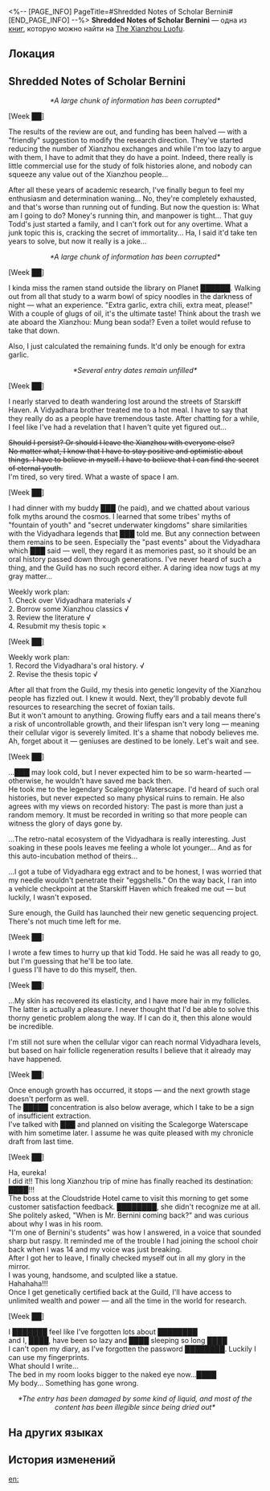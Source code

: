 <%-- [PAGE_INFO]
PageTitle=#Shredded Notes of Scholar Bernini#
[END_PAGE_INFO] --%>
{{Дополнить}}
{{Книга Инфобокс
|id           = 230
|partIds      = 190462
|Название     = 
|Изображение  = Рукописи Лофу Сяньчжоу 4.png
|Мир          = The Xianzhou Luofu
|Томов        = 1
|Автор        = <!--нужно добавить-->
|Описание     = Shredded notes left behind by a member of the Intelligentsia Guild.
|Том1         = {{tx}}
|Источник1    = {{tx|Отсутствует источник}}
|Персонажи    = 
|Фракции      = 
}}
'''Shredded Notes of Scholar Bernini''' — одна из [[Книги|книг]], которую можно найти на [[The Xianzhou Luofu]].

==Локация==
{{Отметка карты|<!--название карты-->|<!--id отметки-->}}

==Shredded Notes of Scholar Bernini==
<div align="center">''*A large chunk of information has been corrupted*''</div>

[Week ██]

The results of the review are out, and funding has been halved &mdash; with a "friendly" suggestion to modify the research direction. They've started reducing the number of Xianzhou exchanges and while I'm too lazy to argue with them, I have to admit that they do have a point. Indeed, there really is little commercial use for the study of folk histories alone, and nobody can squeeze any value out of the Xianzhou people...

After all these years of academic research, I've finally begun to feel my enthusiasm and determination waning... No, they're completely exhausted, and that's worse than running out of funding. But now the question is: What am I going to do? Money's running thin, and manpower is tight... That guy Todd's just started a family, and I can't fork out for any overtime. What a junk topic this is, cracking the secret of immortality... Ha, I said it'd take ten years to solve, but now it really is a joke...

<div align="center">''*A large chunk of information has been corrupted*''</div>

[Week ██]

I kinda miss the ramen stand outside the library on Planet ██████. Walking out from all that study to a warm bowl of spicy noodles in the darkness of night &mdash; what an experience. "Extra garlic, extra chili, extra meat, please!" With a couple of glugs of oil, it's the ultimate taste! Think about the trash we ate aboard the Xianzhou: Mung bean soda!? Even a toilet would refuse to take that down.

Also, I just calculated the remaining funds. It'd only be enough for extra garlic.

<div align="center">''*Several entry dates remain unfilled*''</div>

[Week ██]

I nearly starved to death wandering lost around the streets of Starskiff Haven. A Vidyadhara brother treated me to a hot meal. I have to say that they really do as a people have tremendous taste. After chatting for a while, I feel like I've had a revelation that I haven't quite yet figured out...

<s>Should I persist? Or should I leave the Xianzhou with everyone else?<br />
No matter what, I know that I have to stay positive and optimistic about things. I have to believe in myself. I have to believe that I can find the secret of eternal youth.</s><br />I'm tired, so very tired. What a waste of space I am.

[Week ██]

I had dinner with my buddy ███ (he paid), and we chatted about various folk myths around the cosmos. I learned that some tribes' myths of "fountain of youth" and "secret underwater kingdoms" share similarities with the Vidyadhara legends that ███ told me. But any connection between them remains to be seen. Especially the "past events" about the Vidyadhara which ███ said &mdash; well, they regard it as memories past, so it should be an oral history passed down through generations. I've never heard of such a thing, and the Guild has no such record either. A daring idea now tugs at my gray matter...

Weekly work plan:<br />
1. Check over Vidyadhara materials √<br />
2. Borrow some Xianzhou classics √<br />
3. Review the literature √<br />
4. Resubmit my thesis topic &times;

[Week ██]

Weekly work plan:<br />
1. Record the Vidyadhara's oral history. √<br />
2. Revise the thesis topic √

After all that from the Guild, my thesis into genetic longevity of the Xianzhou people has fizzled out. I knew it would. Next, they'll probably devote full resources to researching the secret of foxian tails. <br />But it won't amount to anything. Growing fluffy ears and a tail means there's a risk of uncontrollable growth, and their lifespan isn't very long &mdash; meaning their cellular vigor is severely limited. It's a shame that nobody believes me. Ah, forget about it &mdash; geniuses are destined to be lonely. Let's wait and see.

[Week ██]

...███ may look cold, but I never expected him to be so warm-hearted &mdash; otherwise, he wouldn't have saved me back then.<br />
He took me to the legendary Scalegorge Waterscape. I'd heard of such oral histories, but never expected so many physical ruins to remain. He also agrees with my views on recorded history: The past is more than just a random memory. It must be recorded in writing so that more people can witness the glory of days gone by.

...The retro-natal ecosystem of the Vidyadhara is really interesting. Just soaking in these pools leaves me feeling a whole lot younger... And as for this auto-incubation method of theirs...

...I got a tube of Vidyadhara egg extract and to be honest, I was worried that my needle wouldn't penetrate their "eggshells." On the way back, I ran into a vehicle checkpoint at the Starskiff Haven which freaked me out &mdash; but luckily, I wasn't exposed.

Sure enough, the Guild has launched their new genetic sequencing project. There's not much time left for me.

[Week ██]

I wrote a few times to hurry up that kid Todd. He said he was all ready to go, but I'm guessing that he'll be too late.<br />
I guess I'll have to do this myself, then.

[Week ██]

...My skin has recovered its elasticity, and I have more hair in my follicles. The latter is actually a pleasure. I never thought that I'd be able to solve this thorny genetic problem along the way. If I can do it, then this alone would be incredible.

I'm still not sure when the cellular vigor can reach normal Vidyadhara levels, but based on hair follicle regeneration results I believe that it already may have happened.

[Week ██]

Once enough growth has occurred, it stops &mdash; and the next growth stage doesn't perform as well.<br />
The █████ concentration is also below average, which I take to be a sign of insufficient extraction.<br />
I've talked with ███ and planned on visiting the Scalegorge Waterscape with him sometime later. I assume he was quite pleased with my chronicle draft from last time.

[Week ██]

Ha, eureka!<br />
I did it!! This long Xianzhou trip of mine has finally reached its destination: ████!!!<br />
The boss at the Cloudstride Hotel came to visit this morning to get some customer satisfaction feedback. ████████, she didn't recognize me at all. She politely asked, "When is Mr. Bernini coming back?" and was curious about why I was in his room.<br />
"I'm one of Bernini's students" was how I answered, in a voice that sounded sharp but raspy. It reminded me of the trouble I had joining the school choir back when I was 14 and my voice was just breaking.<br />
After I got her to leave, I finally checked myself out in all my glory in the mirror.<br />
I was young, handsome, and sculpted like a statue.<br />
Hahahaha!!!<br />
Once I get genetically certified back at the Guild, I'll have access to unlimited wealth and power &mdash; and all the time in the world for research.

[Week ██]

I ███████ feel like I've forgotten lots about ████████<br />
and I, ████, have been so lazy and ████ sleeping so long ████<br />
I can't open my diary, as I've forgotten the password ████████. Luckily I can use my fingerprints.<br />
What should I write...<br />
The bed in my room looks bigger to the naked eye now...████<br />
My body... Something has gone wrong.

<div align="center">''*The entry has been damaged by some kind of liquid, and most of the content has been illegible since being dried out*''</div>

==На других языках==
{{На других языках
|en   = Shredded Notes of Scholar Bernini
|zhs  = 贝尼尼学士的破碎笔记
|zht  = 貝尼尼學士的破碎筆記
|ja   = ベニーニ学士の破損した記録
|ko   = 버니니 학사의 찢어진 노트
|es   = Notas destrozadas del erudito Bernini
|fr   = Notes déchirées de l'érudit Bernini
|ru   = Изорванные рукописи учёного Бернини
|th   = เศษหน้าบันทึกของนักวิชาการ Bernini
|vi   = Ghi Chú Rách Nát Của Học Sĩ Bernini
|de   = Zerrissene Notizen des Gelehrten Bernini
|id   = Catatan Bernini yang Rusak
|pt   = Notas Destruídas do Erudito Bernini
}}

==История изменений==
{{История изменений|3.5}}

[[en:]]